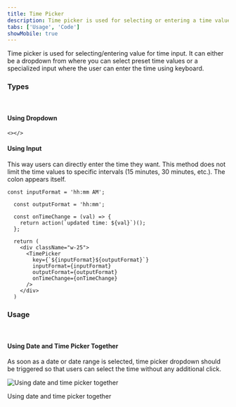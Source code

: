 ```yaml
---
title: Time Picker
description: Time picker is used for selecting or entering a time value.
tabs: ['Usage', 'Code']
showMobile: true
---
```


Time picker is used for selecting/entering value for time input. It can either be a dropdown from where you can select preset time values or a specialized input where the user can enter the time using keyboard.

### Types

<br/>

#### Using Dropdown


```tsx
<></>
```


#### Using Input

This way users can directly enter the time they want. This method does not limit the time values to specific intervals (15 minutes, 30 minutes, etc.). The colon appears itself.


```tsx
const inputFormat = 'hh:mm AM';

  const outputFormat = 'hh:mm';

  const onTimeChange = (val) => {
    return action(`updated time: ${val}`)();
  };

  return (
    <div className="w-25">
      <TimePicker
        key={`${inputFormat}${outputFormat}`}
        inputFormat={inputFormat}
        outputFormat={outputFormat}
        onTimeChange={onTimeChange}
      />
    </div>
  )
```


### Usage

<br/>

#### Using Date and Time Picker Together

As soon as a date or date range is selected, time picker dropdown should be triggered so that users can select the time without any additional click.

![Using date and time picker together](./images/timepicker-1.png)
<Caption>Using date and time picker together</Caption>
<br/>
<br/>
